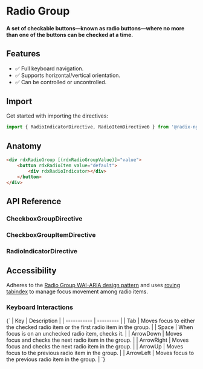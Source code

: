 


<Meta title="Primitives/Radio Group" />

# Radio Group

#### A set of checkable buttons—known as radio buttons—where no more than one of the buttons can be checked at a time.

<Canvas sourceState="hidden" of={RadioDirectiveStories.Default}></Canvas>

## Features

-   ✅ Full keyboard navigation.
-   ✅ Supports horizontal/vertical orientation.
-   ✅ Can be controlled or uncontrolled.

## Import

Get started with importing the directives:

```typescript
import { RadioIndicatorDirective, RadioItemDirectiveб } from '@radix-ng/primitives/radio';
```

## Anatomy

```html
<div rdxRadioGroup [(rdxRadioGroupValue)]="value">
    <button rdxRadioItem value="default">
        <div rdxRadioIndicator></div>
    </button>
</div>
```

## API Reference

### CheckboxGroupDirective

<ArgTypes of={RadioGroupDirective} />

### CheckboxGroupItemDirective

<ArgTypes of={RadioItemDirective} />

### RadioIndicatorDirective

## Accessibility

Adheres to the [Radio Group WAI-ARIA design pattern](https://www.w3.org/WAI/ARIA/apg/patterns/radiobutton)
and uses [roving tabindex](https://www.w3.org/TR/wai-aria-practices-1.2/examples/radio/radio.html) to manage focus movement among radio items.

### Keyboard Interactions

<Markdown>
    {`
| Key | Description |
| ----------- | --------- |
| Tab         | Moves focus to either the checked radio item or the first radio item in the group. |
| Space       | When focus is on an unchecked radio item, checks it.        |
| ArrowDown   | Moves focus and checks the next radio item in the group.    |
| ArrowRight  |  Moves focus and checks the next radio item in the group.   |
| ArrowUp     |  Moves focus to the previous radio item in the group.       |
| ArrowLeft   |  Moves focus to the previous radio item in the group.       |
`}
</Markdown>
